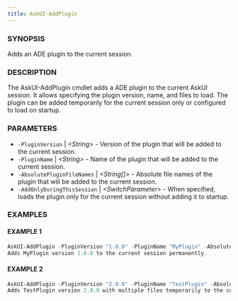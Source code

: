 ```yaml
---
title: AskUI-AddPlugin
---
```



### SYNOPSIS

Adds an ADE plugin to the current session.

### DESCRIPTION

The AskUI-AddPlugin cmdlet adds a ADE plugin to the current AskUI session. It allows specifying
the plugin version, name, and files to load. The plugin can be added temporarily for the 
current session only or configured to load on startup.

### PARAMETERS

- `-PluginVersion` | _&lt;String&gt;_ - Version of the plugin that will be added to the current session. 
- `-PluginName` | _&lt;String&gt;_ - Name of the plugin that will be added to the current session. 
- `-AbsolutePluginFileNames` | _&lt;String[]&gt;_ - Absolute file names of the plugin that will be added to the current session. 
- `-AddOnlyDuringThisSession` | _&lt;SwitchParameter&gt;_ - When specified, loads the plugin only for the current session without adding it to startup.

### EXAMPLES

#### EXAMPLE 1

```powershell
AskUI-AddPlugin -PluginVersion "1.0.0" -PluginName "MyPlugin" -AbsolutePluginFileNames "C:\Plugins\MyPlugin.ps1"
Adds MyPlugin version 1.0.0 to the current session permanently.
```
 
#### EXAMPLE 2

```powershell
AskUI-AddPlugin -PluginVersion "2.0.0" -PluginName "TestPlugin" -AbsolutePluginFileNames @("C:\Plugins\MyCommandlet.ps1","C:\Plugins\Test2.ps1") -AddOnlyDuringThisSession
Adds TestPlugin version 2.0.0 with multiple files temporarily to the current session.
```

